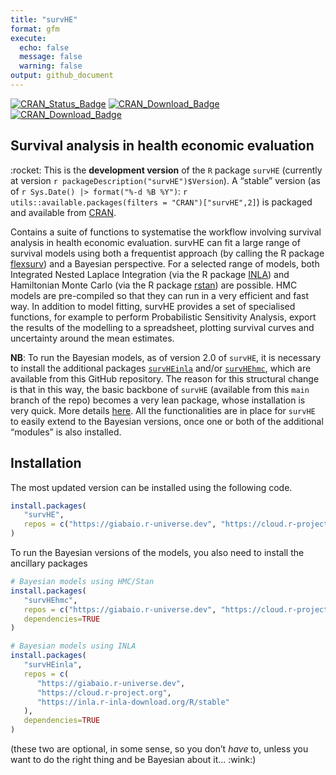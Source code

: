 ```yaml
---
title: "survHE"
format: gfm
execute:
  echo: false
  message: false
  warning: false
output: github_document
---
```


[![CRAN_Status_Badge](https://www.r-pkg.org/badges/version/survHE)](https://cran.r-project.org/package=survHE)
[![CRAN_Download_Badge](https://cranlogs.r-pkg.org/badges/survHE)](https://cran.r-project.org/package=survHE)
[![CRAN_Download_Badge](https://cranlogs.r-pkg.org:443/badges/grand-total/survHE?color=orange)](https://cranlogs.r-pkg.org:443/badges/grand-total/survHE?color=orange)

## Survival analysis in health economic evaluation

:rocket: This is the **development version** of the `R` package `survHE` (currently at version `r packageDescription("survHE")$Version`). A "stable" version (as of `r Sys.Date() |> format("%-d %B %Y")`: `r utils::available.packages(filters = "CRAN")["survHE",2]`) is packaged and available from [CRAN](https://cran.r-project.org/web/packages/survHE/index.html).

Contains a suite of functions to systematise the workflow involving survival analysis in health economic evaluation. survHE can fit a large range of survival models using both a frequentist approach (by calling the R package [flexsurv](https://CRAN.R-project.org/package=flexsurv)) and a Bayesian perspective. For a selected range of models, both Integrated Nested Laplace Integration (via the R package [INLA](https://www.r-inla.org/)) and Hamiltonian Monte Carlo (via the R package [rstan](https://CRAN.R-project.org/package=rstan)) are possible. HMC models are pre-compiled so that they can run in a very efficient and fast way. In addition to model fitting, survHE provides a set of specialised functions, for example to perform Probabilistic Sensitivity Analysis, export the results of the modelling to a spreadsheet, plotting survival curves and uncertainty around the mean estimates.

**NB**: To run the Bayesian models, as of version 2.0 of `survHE`, it is necessary to install the additional packages [`survHEinla`](https://github.com/giabaio/survHEinla) and/or [`survHEhmc`](https://github.com/giabaio/survHEhmc), which are available from this GitHub repository. The reason for this structural change is that in this way, the basic backbone of `survHE` (available from this `main` branch of the repo) becomes a very lean package, whose installation is very quick. More details [here](https://gianluca.statistica.it/blog/2022-01-18-survhe-light/). All the functionalities are in place for `survHE` to easily extend to the Bayesian versions, once one or both of the additional "modules" is also installed.

## Installation
The most updated version can be installed using the following code.

```R
install.packages(
   "survHE", 
   repos = c("https://giabaio.r-universe.dev", "https://cloud.r-project.org")
)
```

To run the Bayesian versions of the models, you also need to install the ancillary packages

```R
# Bayesian models using HMC/Stan
install.packages(
   "survHEhmc", 
   repos = c("https://giabaio.r-universe.dev", "https://cloud.r-project.org"),
   dependencies=TRUE
)

# Bayesian models using INLA
install.packages(
   "survHEinla", 
   repos = c(
      "https://giabaio.r-universe.dev", 
      "https://cloud.r-project.org",
      "https://inla.r-inla-download.org/R/stable"
   ),
   dependencies=TRUE
)
```
(these two are optional, in some sense, so you don't *have* to, unless you want to do the right thing and be Bayesian about it... :wink:)
